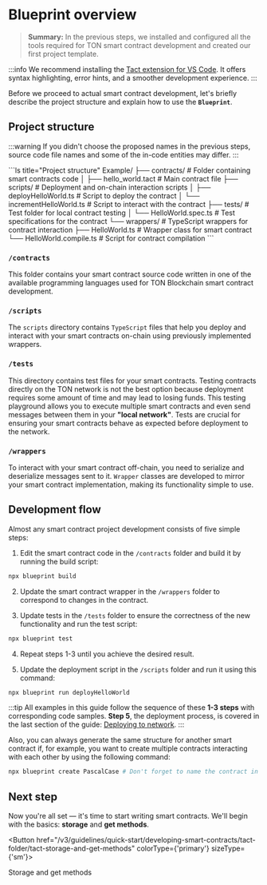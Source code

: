 
# Blueprint overview

> **Summary:** In the previous steps, we installed and configured all the tools required for TON smart contract development and created our first project template.

:::info
We recommend installing the [Tact extension for VS Code](https://marketplace.visualstudio.com/items?itemName=tonstudio.vscode-tact). It offers syntax highlighting, error hints, and a smoother development experience.
:::

Before we proceed to actual smart contract development, let's briefly describe the project structure and explain how to use the **`Blueprint`**.

## Project structure

:::warning
If you didn't choose the proposed names in the previous steps, source code file names and some of the in-code entities may differ.
:::

<Tabs groupId="language">
  <TabItem value="Tact" label="Tact">
    ```ls title="Project structure"
    Example/
    ├── contracts/           # Folder containing smart contracts code
    │   ├── hello_world.tact   # Main contract file
    ├── scripts/             # Deployment and on-chain interaction scripts
    │   ├── deployHelloWorld.ts     # Script to deploy the contract
    │   └── incrementHelloWorld.ts  # Script to interact with the contract
    ├── tests/               # Test folder for local contract testing
    │   └── HelloWorld.spec.ts      # Test specifications for the contract
    └── wrappers/            # TypeScript wrappers for contract interaction
        ├── HelloWorld.ts           # Wrapper class for smart contract
        └── HelloWorld.compile.ts   # Script for contract compilation
    ```
  </TabItem>

</Tabs>

### `/contracts`

This folder contains your smart contract source code written in one of the available programming languages used for TON Blockchain smart contract development.

### `/scripts`

The `scripts` directory contains `TypeScript` files that help you deploy and interact with your smart contracts on-chain using previously implemented wrappers.

### `/tests`

This directory contains test files for your smart contracts. Testing contracts directly on the TON network is not the best option because deployment requires some amount of time and may lead to losing funds. This testing playground allows you to execute multiple smart contracts and even send messages between them in your **"local network"**. Tests are crucial for ensuring your smart contracts behave as expected before deployment to the network.

### `/wrappers`

To interact with your smart contract off-chain, you need to serialize and deserialize messages sent to it. `Wrapper` classes are developed to mirror your smart contract implementation, making its functionality simple to use.


## Development flow

Almost any smart contract project development consists of five simple steps:

1. Edit the smart contract code in the `/contracts` folder and build it by running the build script:

```bash
npx blueprint build
```

2. Update the smart contract wrapper in the `/wrappers` folder to correspond to changes in the contract.

3. Update tests in the `/tests` folder to ensure the correctness of the new functionality and run the test script:

```bash
npx blueprint test
```

4. Repeat steps 1-3 until you achieve the desired result.

5. Update the deployment script in the `/scripts` folder and run it using this command:

```bash
npx blueprint run deployHelloWorld
```

:::tip
All examples in this guide follow the sequence of these **1-3 steps** with corresponding code samples. **Step 5**, the deployment process, is covered in the last section of the guide: [Deploying to network](/v3/guidelines/quick-start/developing-smart-contracts/tact-folder/tact-deploying-to-network/).
:::

Also, you can always generate the same structure for another smart contract if, for example, you want to create multiple contracts interacting with each other by using the following command:

```bash
npx blueprint create PascalCase # Don't forget to name the contract in PascalCase
```

## Next step

Now you're all set — it's time to start writing smart contracts. We'll begin with the basics: **storage** and **get methods**.

<Button href="/v3/guidelines/quick-start/developing-smart-contracts/tact-folder/tact-storage-and-get-methods" colorType={'primary'} sizeType={'sm'}>

  Storage and get methods

</Button>

<Feedback />
